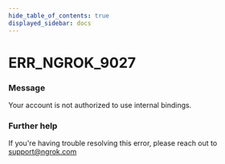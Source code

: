 ```yaml
---
hide_table_of_contents: true
displayed_sidebar: docs
---
```



# ERR_NGROK_9027

### Message

Your account is not authorized to use internal bindings.

<ErrorDetails error="err_ngrok_9027" />

### Further help

If you're having trouble resolving this error, please reach out to [support@ngrok.com](mailto:support@ngrok.com?subject=Help%20with%20ERR_NGROK_9027)
